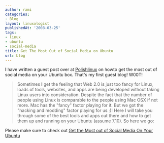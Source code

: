 ```yaml
---
author: rami
categories:
- Blog
layout: linuxologist
publishedAt: '2008-03-25'
tags:
- linux
- ubuntu
- social-media
title: Get The Most Out of Social Media on Ubuntu
url: blog
---
```


I have written a guest post over at [Polishlinux](http://www.polishlinux.org) on howto get the most out of social media on your Ubuntu box. That's my first guest blog! W00T!


> Sometimes I get the feeling that Web 2.0 is just too fancy for Linux, loads of tools, websites, and apps are being developed without taking Linux users into consideration. Despite the fact that the number of people using Linux is comparable to the people using Mac OSX if not more. Mac has the "fancy" factor playing for it. But we got the "hacking and modding" factor playing for us ;)! Here I will take you through some of the best tools and apps out there and how to get them up and running on your Ubuntu (assume 7.10). So here we go:

Please make sure to check out [Get the Most out of Social Media On Your Ubuntu](http://polishlinux.org/linux/ubuntu/get-the-most-out-of-social-media-on-your-ubuntu/)